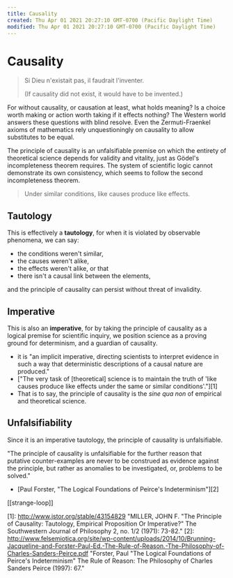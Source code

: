 ```yaml
---
title: Causality
created: Thu Apr 01 2021 20:27:10 GMT-0700 (Pacific Daylight Time)
modified: Thu Apr 01 2021 20:27:10 GMT-0700 (Pacific Daylight Time)
---
```


# Causality

> Si Dieu n'existait pas, il faudrait l'inventer.
>
> (If causality did not exist, it would have to be invented.)

For without causality, or causation at least, what holds meaning? Is a choice worth making or action worth taking if it effects nothing? The Western world answers these questions with blind resolve. Even the Zermuti-Fraenkel axioms of mathematics rely unquestioningly on causality to allow substitutes to be equal.

The principle of causality is an unfalsifiable premise on which the entirety of theoretical science depends for validity and vitality, just as Gödel's incompleteness theorem requires. The system of scientific logic cannot demonstrate its own consistency, which seems to follow the second incompleteness theorem.

> Under similar conditions, like causes produce like effects.

## Tautology

This is effectively a **tautology**, for when it is violated by observable phenomena, we can say:

- the conditions weren't similar,
- the causes weren't alike,
- the effects weren't alike, or that
- there isn't a causal link between the elements,

and the principle of causality can persist without threat of invalidity.

## Imperative

This is also an **imperative**, for by taking the principle of causality as a logical premise for scientific inquiry, we position science as a proving ground for determinism, and a guardian of causality.

- it is "an implicit imperative, directing scientists to interpret evidence in such a way that deterministic descriptions of a causal nature are produced."
- ["The very task of [theoretical] science is to maintain the truth of 'like causes produce like effects under the same or similar conditions'."][1]
- That is to say, the principle of causality is the _sine qua non_ of empirical and theoretical science.

## Unfalsifiability

Since it is an imperative tautology, the principle of causality is unfalsifiable.

"The principle of causality is unfalsifiable for the further reason that putative counter-examples are never to be construed as evidence against the principle, but rather as anomalies to be investigated, or, problems to be solved."

- [Paul Forster, "The Logical Foundations of Peirce's Indeterminism"][2]

[[strange-loop]]

[1]: http://www.jstor.org/stable/43154829 "MILLER, JOHN F. "The Principle of Causality: Tautology, Empirical Proposition Or Imperative?" The Southwestern Journal of Philosophy 2, no. 1/2 (1971): 73-82."
[2]: http://www.felsemiotica.org/site/wp-content/uploads/2014/10/Brunning-Jacqueline-and-Forster-Paul-Ed.-The-Rule-of-Reason.-The-Philosophy-of-Charles-Sanders-Peirce.pdf "Forster, Paul "The Logical Foundations of Peirce's Indeterminism" The Rule of Reason: The Philosophy of Charles Sanders Peirce (1997): 67."



